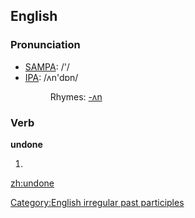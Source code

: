 ==English==

===Pronunciation===
*[[w:SAMPA|SAMPA]]: /'/
*[[w:IPA|IPA]]: /ʌn'dɒn/
*:Rhymes: [[Rhymes:English:-ʌn|-ʌn]]

===Verb===
'''undone'''

# {{past participle of|[[undo]]}}

<!-- Please put the translations on the page of "undo" ===Translations===
*Dutch: [[ongedaan gemaakt]]
*Portuguese: [[desfeito]]-->

[[Category:English irregular past participles]]

[[zh:undone]]
